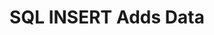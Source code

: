 ---
id: "db_tf_005"
questionType: "TRUE_FALSE"
title: "SQL INSERT Adds Data"
statement: "The INSERT statement adds new data to a table."
difficulty: "EASY"
category: "Database"
correctAnswer: true
explanation: "INSERT is used to add new records to a table."
---